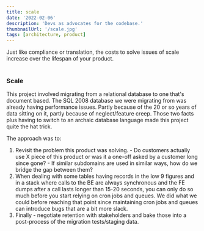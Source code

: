 ```yaml
---
title: scale
date: '2022-02-06'
description: 'Devs as advocates for the codebase.'
thumbnailUrl: '/scale.jpg'
tags: [architecture, product]
---
```

  
<div>
  Just like compliance or translation, the costs to solve issues of scale increase over the lifespan of your product.
</div>

<br/>

### Scale
This project involved migrating from a relational database to one that's document based.
  The SQL 2008 database we were migrating from was already having performance issues.
  Partly because of the 20 or so years of data sitting on it, partly because of neglect/feature creep.
  Those two facts plus having to switch to an archaic database language made this project quite the hat trick.
  
  The approach was to:
  1. Revisit the problem this product was solving.
    - Do customers actually use X piece of this product or was it a one-off asked by a customer long since gone?
    - If similar subdomains are used in similar ways, how do we bridge the gap between them?
  2. When dealing with some tables having records in the low 9 figures and in a stack where calls to the BE are always synchronous and the FE dumps after a call lasts longer than 15-20 seconds,
    you can only do so much before you start relying on cron jobs and queues.
    We did what we could before reaching that point since maintaining cron jobs and queues can introduce bugs that are a bit more slack.
  3. Finally - negotiate retention with stakeholders and bake those into a post-process of the migration tests/staging data.